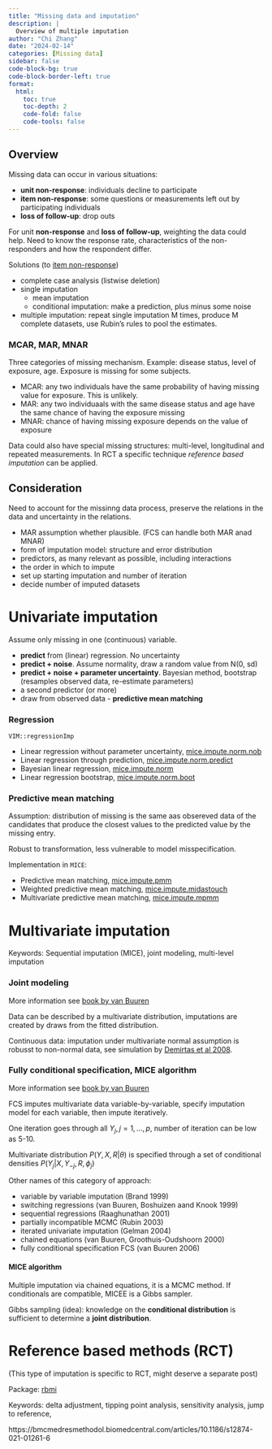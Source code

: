 ```yaml
---
title: "Missing data and imputation"
description: |
  Overview of multiple imputation
author: "Chi Zhang"
date: "2024-02-14"
categories: [Missing data]
sidebar: false
code-block-bg: true
code-block-border-left: true
format: 
  html:
    toc: true
    toc-depth: 2
    code-fold: false
    code-tools: false
---
```


## Overview 


Missing data can occur in various situations: 

* **unit non-response**: individuals decline to participate
* **item non-response**: some questions or measurements left out by participating individuals
* **loss of follow-up**: drop outs

For unit **non-response** and **loss of follow-up**, weighting the data could help. Need to know the response rate, characteristics of the non-responders and how the respondent differ.

Solutions (to <u>item non-response</u>)

* complete case analysis (listwise deletion)
* single imputation
  * mean imputation
  * conditional imputation: make a prediction, plus minus some noise
* multiple imputation: repeat single imputation M times, produce M complete datasets, use Rubin's rules to pool the estimates.


### MCAR, MAR, MNAR

Three categories of missing mechanism. Example: disease status, level of exposure, age. Exposure is missing for some subjects. 

* MCAR: any two individuals have the same probability of having missing value for exposure. This is unlikely.
* MAR: any two individuaals with the same disease status and age have the same chance of having the exposure missing
* MNAR: chance of having missing exposure depends on the value of exposure


Data could also have special missing structures: multi-level, longitudinal and repeated measurements. In RCT a specific technique *reference based imputation* can be applied.


## Consideration

Need to account for the missinng data process, preserve the relations in the data and uncertainty in the relations.

* MAR assumption whether plausible. (FCS can handle both MAR anad MNAR)
* form of imputation model: structure and error distribution
* predictors, as many relevant as possible, including interactions
* the order in which to impute
* set up starting imputation and number of iteration
* decide number of imputed datasets





# Univariate imputation

Assume only missing in one (continuous) variable.

* **predict** from (linear) regression. No uncertainty
* **predict + noise**. Assume normality, draw a random value from N(0, sd)
* **predict + noise + parameter uncertainty**. Bayesian method, bootstrap (resamples observed data, re-estimate parameters)
* a second predictor (or more)
* draw from observed data - **predictive mean matching**


### Regression

`VIM::regressionImp`

* Linear regression without parameter uncertainty, [mice.impute.norm.nob](https://amices.org/mice/reference/mice.impute.norm.nob.html)
* Linear regression through prediction, [mice.impute.norm.predict](https://amices.org/mice/reference/mice.impute.norm.predict.html)
* Bayesian linear regression, [mice.impute.norm](https://amices.org/mice/reference/mice.impute.norm.html)
* Linear regression bootstrap, [mice.impute.norm.boot](https://amices.org/mice/reference/mice.impute.norm.boot.html)



### Predictive mean matching

Assumption: distribution of missing is the same aas obsereved data of the candidates that produce the closest values to the predicted value by the missing entry.

Robust to transformation, less vulnerable to model misspecification.

Implementation in `MICE`:  

* Predictive mean matching, [mice.impute.pmm](https://amices.org/mice/reference/mice.impute.pmm.html)
* Weighted predictive mean matching, [mice.impute.midastouch](https://amices.org/mice/reference/mice.impute.midastouch.html)
* Multivariate predictive mean matching, [mice.impute.mpmm](https://amices.org/mice/reference/mice.impute.mpmm.html)






# Multivariate imputation

Keywords: Sequential imputation (MICE), joint modeling, multi-level imputation



### Joint modeling

More information see [book by van Buuren](https://stefvanbuuren.name/fimd/sec-JM.html)

Data can be described by a multivariate distribution, imputations are created by draws from the fitted distribution.



Continuous data: imputation under multivariate normal assumption is robusst to non-normal data, see simulation by [Demirtas et al 2008](https://www.tandfonline.com/doi/abs/10.1080/10629360600903866).





### Fully conditional specification, MICE algorithm

More information see [book by van Buuren](https://stefvanbuuren.name/fimd/sec-FCS.html)

FCS imputes multivariate data variable-by-variable, specify imputation model for each variable, then impute iteratively.

One iteration goes through all $Y_j, j = 1, ..., p$, number of iteration can be low as 5-10.

Multivariate distribution $P(Y, X, R|\theta)$ is specified through a set of conditional densities $P(Y_j | X, Y_{-j}, R, \phi_j)$

Other names of this category of approach:

* variable by variable imputation (Brand 1999)
* switching regressions (van Buuren, Boshuizen aand Knook 1999)
* sequential regressions (Raaghunathan 2001)
* partially incompatible MCMC (Rubin 2003)
* iterated univariate imputation (Gelman 2004)
* chained equations (van Buuren, Groothuis-Oudshoorn 2000)
* fully conditional specification FCS (van Buuren 2006)


#### MICE algorithm

Multiple imputation via chained equations, it is a MCMC method. If conditionals are compatible, MICEE is a Gibbs sampler.

Gibbs sampling (idea): knowledge on the **conditional distribution** is sufficient to determine a **joint distribution**.



# Reference based methods (RCT)

(This type of imputation is specific to RCT, might deserve a separate post)

Package: [rbmi](https://insightsengineering.github.io/rbmi/main/articles/stat_specs.html)

Keywords: delta adjustment, tipping point analysis, sensitivity analysis, jump to reference, 

https://bmcmedresmethodol.biomedcentral.com/articles/10.1186/s12874-021-01261-6






